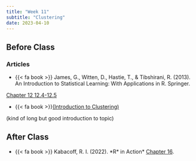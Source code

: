 ```yaml
---
title: "Week 11"
subtitle: "Clustering"
date: 2023-04-10
---
```

## Before Class

### Articles

- {{< fa book >}} James, G., Witten, D., Hastie, T., & Tibshirani, R. (2013). An Introduction to Statistical Learning: With Applications in R. Springer.

[Chapter 12 12.4-12.5](https://hastie.su.domains/ISLR2/ISLRv2_website.pdf)


- {{< fa book >}}[(Introduction to Clustering)](http://hanj.cs.illinois.edu/cs412/bk3/10.pdf)


(kind of long but good introduction to topic)


## After Class

- {{< fa book >}} Kabacoff, R. I. (2022). \*R* in Action\* [Chapter 16](https://books-library.net/files/books-library.net-10271851Vx7V9.pdf).


